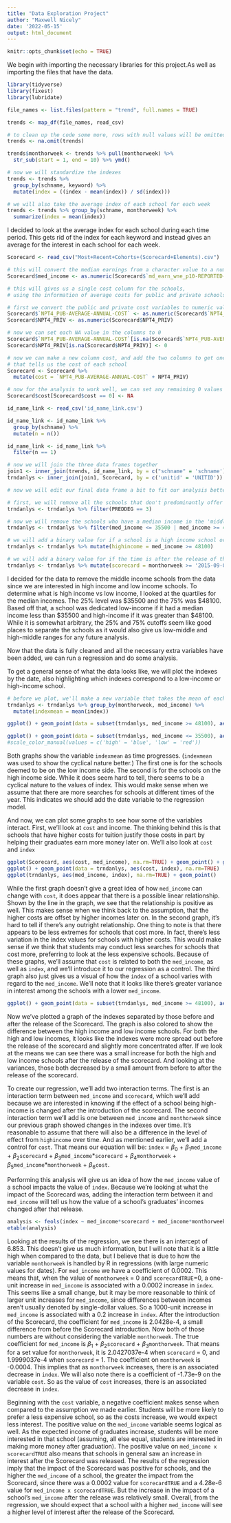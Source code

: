---
title: "Data Exploration Project"
author: "Maxwell Nicely"
date: '2022-05-15'
output: html_document
---

```{r setup, include=FALSE}
knitr::opts_chunk$set(echo = TRUE)
```

We begin with importing the necessary libraries for this project.As well as importing the files that have the data.
```{r}
library(tidyverse)
library(fixest)
library(lubridate)
```

```{r}
file_names <- list.files(pattern = "trend", full.names = TRUE)

trends <- map_df(file_names, read_csv)

# to clean up the code some more, rows with null values will be omitted
trends <- na.omit(trends)

trends$monthorweek <- trends %>% pull(monthorweek) %>% 
  str_sub(start = 1, end = 10) %>% ymd()

# now we will standardize the indexes
trends <- trends %>%
  group_by(schname, keyword) %>%
  mutate(index = ((index - mean(index)) / sd(index)))

# we will also take the average index of each school for each week
trends <- trends %>% group_by(schname, monthorweek) %>%
  summarize(index = mean(index))
```
I decided to look at the average index for each school during each time period. This gets rid of the index for each keyword and instead gives an average for the interest in each school for each week.

```{r}
Scorecard <- read_csv("Most+Recent+Cohorts+(Scorecard+Elements).csv")

# this will convert the median earnings from a character value to a numeric
Scorecard$med_income <- as.numeric(Scorecard$`md_earn_wne_p10-REPORTED-EARNINGS`)

# this will gives us a single cost column for the schools,
# using the information of average costs for public and private schools

# first we convert the public and private cost variables to numeric values
Scorecard$`NPT4_PUB-AVERAGE-ANNUAL-COST` <- as.numeric(Scorecard$`NPT4_PUB-AVERAGE-ANNUAL-COST`)
Scorecard$NPT4_PRIV <- as.numeric(Scorecard$NPT4_PRIV)

# now we can set each NA value in the columns to 0
Scorecard$`NPT4_PUB-AVERAGE-ANNUAL-COST`[is.na(Scorecard$`NPT4_PUB-AVERAGE-ANNUAL-COST`)] <- 0
Scorecard$NPT4_PRIV[is.na(Scorecard$NPT4_PRIV)] <- 0

# now we can make a new column cost, and add the two columns to get one column
# that tells us the cost of each school
Scorecard <- Scorecard %>%
  mutate(cost = `NPT4_PUB-AVERAGE-ANNUAL-COST` + NPT4_PRIV)

# now for the analysis to work well, we can set any remaining 0 values back to NA
Scorecard$cost[Scorecard$cost == 0] <- NA
```

```{r}
id_name_link <- read_csv('id_name_link.csv')

id_name_link <- id_name_link %>%
  group_by(schname) %>%
  mutate(n = n())

id_name_link <- id_name_link %>%
  filter(n == 1)
```

```{r}
# now we will join the three data frames together
join1 <- inner_join(trends, id_name_link, by = c("schname" = 'schname'))
trndanlys <- inner_join(join1, Scorecard, by = c('unitid' = 'UNITID'))
```

```{r}
# now we will edit our final data frame a bit to fit our analysis better

# first, we will remove all the schools that don't predominantly offer bachelor's degrees
trndanlys <- trndanlys %>% filter(PREDDEG == 3)

# now we will remove the schools who have a median income in the 'middle'
trndanlys <- trndanlys %>% filter(med_income <= 35500 | med_income >= 48100)

# we will add a binary value for if a school is a high income school or not
trndanlys <- trndanlys %>% mutate(highincome = med_income >= 48100)

# we will add a binary value for if the time is after the release of the scorecard or not
trndanlys <- trndanlys %>% mutate(scorecard = monthorweek >= '2015-09-01')
```
I decided for the data to remove the middle income schools from the data since we are interested in high income and low income schools. To determine what is high income vs low income, I looked at the quartiles for the median incomes. The 25% level was \$35500 and the 75% was \$48100. Based off that, a school was dedicated low-income if it had a median income less than \$35500 and high-income if it was greater than \$48100. While it is somewhat arbitrary, the 25% and 75% cutoffs seem like good places to separate the schools as it would also give us low-middle and high-middle ranges for any future analysis.

Now that the data is fully cleaned and all the necessary extra variables have been added, we can run a regression and do some analysis.

To get a general sense of what the data looks like, we will plot the indexes by the date, also highlighting which indexes correspond to a low-income or high-income school.
```{r}
# before we plot, we'll make a new variable that takes the mean of each index when grouped by the time and the income of the graduates 
trndanlys <- trndanlys %>% group_by(monthorweek, med_income) %>%
  mutate(indexmean = mean(index))

ggplot() + geom_point(data = subset(trndanlys, med_income >= 48100), aes(x = monthorweek, y = indexmean), size = 1)

ggplot() + geom_point(data = subset(trndanlys, med_income <= 35500), aes(x = monthorweek, y = indexmean), size = 1) 
#scale_color_manual(values = c('high' = 'blue', 'low' = 'red'))
```
Both graphs show the variable `indexmean` as time progresses. (`indexmean` was used to show the cyclical nature better.) The first one is for the schools deemed to be on the low income side. The second is for the schools on the high income side. While it does seem hard to tell, there seems to be a cyclical nature to the values of index. This would make sense when we assume that there are more searches for schools at different times of the year. This indicates we should add the date variable to the regression model.

And now, we can plot some graphs to see how some of the variables interact. First, we'll look at `cost` and income. The thinking behind this is that schools that have higher costs for tuition justify those costs in part by helping their graduates earn more money later on. We'll also look at `cost` and `index`
```{r}
ggplot(Scorecard, aes(cost, med_income), na.rm=TRUE) + geom_point() + geom_smooth(method = 'lm')
ggplot() + geom_point(data = trndanlys, aes(cost, index), na.rm=TRUE)
ggplot(trndanlys, aes(med_income, index), na.rm=TRUE) + geom_point()
```

While the first graph doesn't give a great idea of how `med_income` can change with `cost`, it does appear that there is a possible linear relationship. Shown by the line in the graph, we see that the relationship is positive as well. This makes sense when we think back to the assumption, that the higher costs are offset by higher incomes later on. In the second graph, it's hard to tell if there's any outright relationship. One thing to note is that there appears to be less extremes for schools that cost more. In fact, there's less variation in the index values for schools with higher costs. This would make sense if we think that students may conduct less searches for schools that cost more, preferring to look at the less expensive schools. Because of these graphs, we'll assume that `cost` is related to both the `med_income`, as well as `index`, and we'll introduce it to our regression as a control. The third graph also just gives us a visual of how the `index` of a school varies with regard to the `med_income`. We'll note that it looks like there's greater variance in interest among the schools with a lower `med_income`.

```{r}
ggplot() + geom_point(data = subset(trndanlys, med_income >= 48100), aes(scorecard, index, color = 'high'), size = 4) + geom_point(data = subset(trndanlys, med_income <= 35500), aes(scorecard, index, color = 'low'), size = 1) + scale_color_manual(values = c('high' = 'blue', 'low' = 'orange'))
```
Now we've plotted a graph of the indexes separated by those before and after the release of the Scorecard. The graph is also colored to show the difference between the high income and low income schools. For both the high and low incomes, it looks like the indexes were more spread out before the release of the scorecard and slightly more concentrated after. If we look at the means we can see there was a small increase for both the high and low income schools after the release of the scorecard. And looking at the variances, those both decreased by a small amount from before to after the release of the scorecard.

To create our regression, we'll add two interaction terms. The first is an interaction term between `med_income` and `scorecard`, which we'll add because we are interested in knowing if the effect of a school being high-income is changed after the introduction of the scorecard. The second interaction term we'll add is one between `med_income` and `monthorweek` since our previous graph showed changes in the indexes over time. It's reasonable to assume that there will also be a difference in the level of effect from `highincome` over time. And as mentioned earlier, we'll add a control for `cost`. That means our equation will be: 
`index` = $\beta$~0~ + $\beta$~1~`med_income` + $\beta$~2~`scorecard` + $\beta$~3~`med_income`\*`scorecard` + $\beta$~4~`monthorweek` + $\beta$~5~`med_income`\*`monthorweek` + $\beta$~6~`cost`.

Performing this analysis will give us an idea of how the `med_income` value of a school impacts the value of `index`. Because we're looking at what the impact of the Scorecard was, adding the interaction term between it and `med_income` will tell us how the value of a school's graduates' incomes changed after that release.
```{r}
analysis <- feols(index ~ med_income*scorecard + med_income*monthorweek  + cost, data = trndanlys)
etable(analysis)
```
Looking at the results of the regression, we see there is an intercept of 6.853. This doesn't give us much information, but I will note that it is a little high when compared to the data, but I believe that is due to how the variable `monthorweek` is handled by R in regressions (with large numeric values for dates). For `med_income` we have a coefficient of 0.0002. This means that, when the value of `monthorweek` = 0 and `scorecardTRUE`=0, a one-unit increase in `med_income` is associated with a 0.0002 increase in `index`. This seems like a small change, but it may be more reasonable to think of larger unit increases for `med_income`, since differences between incomes aren't usually denoted by single-dollar values. So a 1000-unit increase in `med_income` is associated with a 0.2 increase in `index`. After the introduction of the Scorecard, the coefficient for `med_income` is 2.0428e-4, a small difference from before the Scorecard introduction. Now both of those numbers are without considering the variable `monthorweek`. The true coefficient for `med_income` is $\beta$~1~ + $\beta$~2~`scorecard` + $\beta$~3~`monthorweek`. That means for a set value for `monthorweek`, it is 2.0427037e-4 when `scorecard` = 0, and 1.9999037e-4 when `scorecard` = 1. The coefficient on `monthorweek` is -0.0004. This implies that as `monthorweek` increases, there is an associated decrease in `index`. We will also note there is a coefficient of -1.73e-9 on the variable `cost`. So as the value of `cost` increases, there is an associated decrease in `index`.

Beginning with the `cost` variable, a negative coefficient makes sense when compared to the assumption we made earlier. Students will be more likely to prefer a less expensive school, so as the costs increase, we would expect less interest. The positive value on the `med_income` variable seems logical as well. As the expected income of graduates increase, students will be more interested in that school (assuming, all else equal, students are interested in making more money after graduation). The positive value on `med_income x scorecardTRUE` also means that schools in general saw an increase in interest after the Scorecard was released. The results of the regression imply that the impact of the Scorecard was positive for schools, and the higher the `med_income` of a school, the greater the impact from the Scorecard, since there was a 0.0002 value for `scorecardTRUE` and a 4.28e-6 value for `med_income x scorecardTRUE`. But the increase in the impact of a school's `med_income` after the release was relatively small. Overall, from the regression, we should expect that a school with a higher `med_income` will see a higher level of interest after the release of the Scorecard.